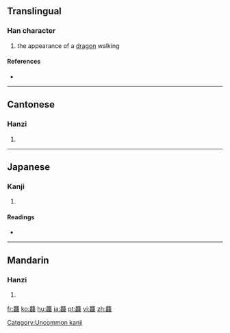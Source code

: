 ==Translingual==

===Han character===
{{Han char|rn=212|rad=龍|as=32|sn=48|four=0121<sub>1</sub>|canj=卜心卜月心 (YPYBP)}}

# the appearance of a [[dragon]] walking

====References====
* {{Han ref|kx=1537.250|dkj=48845|dj=2078.160|hdz=74806.090|uh=9F98|ud=40856|bh=F9D5|bd=63957}}

----

==Cantonese==

===Hanzi===
{{yue-hanzi|jyut=daap6|y=daap6}}

# {{defn|Cantonese}}

----

==Japanese==

===Kanji===
{{ja-kanji|grade=|rs=龍32}}

# {{defn|Japanese}}

====Readings====
* {{ja-readings|on=[[とう]] (tō)|kun=}}

[[Category:Uncommon kanji]]

----

==Mandarin==

===Hanzi===
{{cmn-hanzi|pin=[[tà]] ([[ta4]])|wg=t'a<sup>4</sup>}}

# {{defn|Mandarin}}

[[fr:龘]]
[[ko:龘]]
[[hu:龘]]
[[ja:龘]]
[[pt:龘]]
[[vi:龘]]
[[zh:龘]]